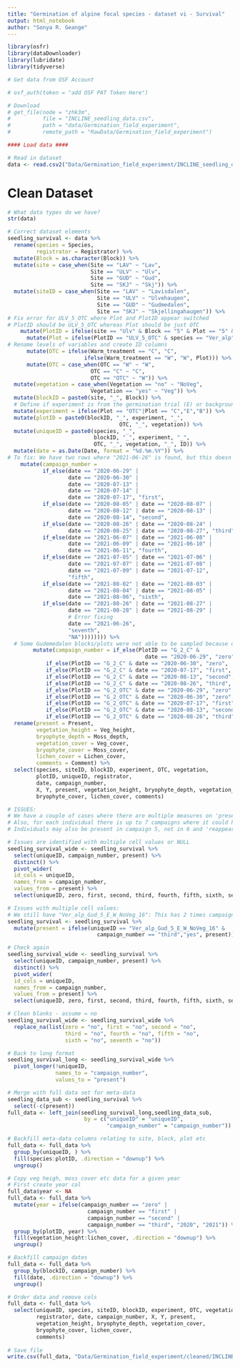 ```yaml
---
title: "Germination of alpine focal species - dataset vi - Survival"
output: html_notebook
author: "Sonya R. Geange"
---
```



```r
library(osfr)
library(dataDownloader)
library(lubridate)
library(tidyverse)

# Get data from OSF Account

# osf_auth(token = "add OSF PAT Token Here") 

# Download 
# get_file(node = "zhk3m",
#          file = "INCLINE_seedling_data.csv",
#          path = "data/Germination_field_experiment",
#          remote_path = "RawData/Germination_field_experiment")

#### Load data ####

# Read in dataset
data <- read.csv2("Data/Germination_field_experiment/INCLINE_seedling_data.csv", header = TRUE)

```



# Clean Dataset

```r

# What data types do we have?
str(data)

# Correct dataset elements
seedling_survival <- data %>%
  rename(species = Species,
         registrator = Registrator) %>% 
  mutate(Block = as.character(Block)) %>% 
  mutate(site = case_when(Site == "LAV" ~ "Lav",
                          Site == "ULV" ~ "Ulv",
                          Site == "GUD" ~ "Gud",
                          Site == "SKJ" ~ "Skj")) %>%
  mutate(siteID = case_when(Site == "LAV" ~ "Lavisdalen",
                            Site == "ULV" ~ "Ulvehaugen",
                            Site == "GUD" ~ "Gudmedalen",
                            Site == "SKJ" ~ "Skjellingahaugen")) %>%
# Fix error for ULV_5_OTC where Plot and PlotID appear switched
# PlotID should be ULV_5_OTC whereas Plot should be just OTC
    mutate(PlotID = ifelse(site == "Ulv" & Block == "5" & Plot == "5" & PlotID == "OTC" & species == "Ver_alp","ULV_5_OTC", PlotID)) %>% 
      mutate(Plot = ifelse(PlotID == "ULV_5_OTC" & species == "Ver_alp", "OTC", Plot)) %>% 
# Rename levels of variables and create ID columns
      mutate(OTC = ifelse(Warm_treatment == "C", "C",
                        ifelse(Warm_treatment == "W", "W", Plot))) %>% 
      mutate(OTC = case_when(OTC == "W" ~ "W",
                          OTC == "C" ~ "C",
                          OTC == "OTC" ~ "W")) %>%
  mutate(vegetation = case_when(Vegetation == "no" ~ "NoVeg",
                          Vegetation == "yes" ~ "Veg")) %>%
  mutate(blockID = paste0(site, "_", Block)) %>% 
  # Define if experiment is from the germination trial (E) or background demography monitoring (B)
  mutate(experiment = ifelse(Plot == "OTC"|Plot == "C","E","B")) %>% 
  mutate(plotID = paste0(blockID, "_", experiment, "_",
                                   OTC, "_", vegetation)) %>%
  mutate(uniqueID = paste0(species, "_",
                           blockID, "_", experiment, "_",
                           OTC, "_", vegetation, "_", ID)) %>%
  mutate(date = as.Date(Date, format = "%d.%m.%Y")) %>%
# To fix: We have two rows where "2021-06-26" is found, but this doesn't correspond to any field trips planned that season. We assume it's a mistake and should be "2021-08-06" and therefore campaign 7.
    mutate(campaign_number = 
           if_else(date == "2020-06-29" | 
                   date == "2020-06-30" | 
                   date == "2020-07-13" | 
                   date == "2020-07-14" |
                   date == "2020-07-17", "first",
           if_else(date == "2020-08-05" | date == "2020-08-07" |
                   date == "2020-08-12" | date == "2020-08-13" |
                   date == "2020-08-14", "second",
           if_else(date == "2020-08-26" | date == "2020-08-24" |
                   date == "2020-08-25" | date == "2020-08-27", "third",
           if_else(date == "2021-06-07" | date == "2021-06-08" |
                   date == "2021-06-09" | date == "2021-06-10" |
                   date == "2021-06-11", "fourth", 
           if_else(date == "2021-07-05" | date == "2021-07-06" |
                   date == "2021-07-07" | date == "2021-07-08" |
                   date == "2021-07-09" | date == "2021-07-12",
                   "fifth",
           if_else(date == "2021-08-02" | date == "2021-08-03" |
                   date == "2021-08-04" | date == "2021-08-05" | 
                   date == "2021-08-06", "sixth",
           if_else(date == "2021-08-26" | date == "2021-08-27" |
                   date == "2021-08-28" | date == "2021-08-29" |
                   # Error fixing
                   date == "2021-06-26",
                   "seventh",
                   "NA")))))))) %>% 
  # Some Gudemedalen blocks/plots were not able to be sampled because of snow, so a trip zero is logged in June, with first trip then in July instead. 
        mutate(campaign_number = if_else(PlotID == "G_2_C" & 
                                           date == "2020-06-29", "zero",
            if_else(PlotID == "G_2_C" & date == "2020-06-30", "zero",
            if_else(PlotID == "G_2_C" & date == "2020-07-17", "first",
            if_else(PlotID == "G_2_C" & date == "2020-08-13", "second",
            if_else(PlotID == "G_2_C" & date == "2020-08-26", "third",
            if_else(PlotID == "G_2_OTC" & date == "2020-06-29", "zero",
            if_else(PlotID == "G_2_OTC" & date == "2020-06-30", "zero",
            if_else(PlotID == "G_2_OTC" & date == "2020-07-17", "first",
            if_else(PlotID == "G_2_OTC" & date == "2020-08-13", "second",
            if_else(PlotID == "G_2_OTC" & date == "2020-08-26", "third", campaign_number))))))))))) %>% 
  rename(present = Present,
         vegetation_height = Veg_height,
         bryophyte_depth = Moss_depth,
         vegetation_cover = Veg_cover,
         bryophyte_cover = Moss_cover,
         lichen_cover = Lichen_cover,
         comments = Comment) %>% 
  select(species, siteID, blockID, experiment, OTC, vegetation,
         plotID, uniqueID, registrator,
         date, campaign_number, 
         X, Y, present, vegetation_height, bryophyte_depth, vegetation_cover,
         bryophyte_cover, lichen_cover, comments)

# ISSUES: 
# We have a couple of cases where there are multiple measures on 'present' for an individual for a given campaign.
# Also, for each individual there is up to 7 campaigns where it could have been present, yet we do not have seven campaigns per individual.
# Individuals may also be present in campaign 5, not in 6 and 'reappear' in 8.

# Issues are identified with multiple cell values or NULL
seedling_survival_wide <- seedling_survival %>% 
  select(uniqueID, campaign_number, present) %>%
  distinct() %>% 
  pivot_wider(
  id_cols = uniqueID,
  names_from = campaign_number,
  values_from = present) %>% 
  select(uniqueID, zero, first, second, third, fourth, fifth, sixth, seventh)

# Issues with multiple cell values:
# We still have "Ver_alp_Gud_5_E_W_NoVeg_16": This has 2 times campaign 3 records, one yes one no, same date and registrar (you)- It is considered present only in  campaign 2, in one of the two records for campaign 3 and also in campaign 4. Looking at raw data should be 'yes' campaign three. 
seedling_survival <- seedling_survival %>% 
  mutate(present = ifelse(uniqueID == "Ver_alp_Gud_5_E_W_NoVeg_16" & 
                            campaign_number == "third","yes", present))

# Check again
seedling_survival_wide <- seedling_survival %>% 
  select(uniqueID, campaign_number, present) %>%
  distinct() %>% 
  pivot_wider(
  id_cols = uniqueID,
  names_from = campaign_number,
  values_from = present) %>% 
  select(uniqueID, zero, first, second, third, fourth, fifth, sixth, seventh)

# Clean blanks - assume = no
seedling_survival_wide <- seedling_survival_wide %>% 
  replace_na(list(zero = "no", first = "no", second = "no",
                  third = "no", fourth = "no", fifth = "no",
                  sixth = "no", seventh = "no"))

# Back to long format
seedling_survival_long <- seedling_survival_wide %>% 
  pivot_longer(!uniqueID,
               names_to = "campaign_number",
               values_to = "present")

# Merge with full data set for meta-data
seedling_data_sub <- seedling_survival %>%
  select(-c(present))
full_data <- left_join(seedling_survival_long,seedling_data_sub,
                        by = c("uniqueID" = "uniqueID",
                               "campaign_number" = "campaign_number"))

# Backfill meta-data columns relating to site, block, plot etc
full_data <- full_data %>% 
  group_by(uniqueID, ) %>% 
  fill(species:plotID, .direction = "downup") %>% 
  ungroup()

# Copy veg heigh, moss cover etc data for a given year
# First create year col
full_data$year <- NA
full_data <- full_data %>% 
  mutate(year = ifelse(campaign_number == "zero" |
                         campaign_number == "first" |
                         campaign_number == "second" |
                         campaign_number == "third", "2020", "2021")) %>% 
  group_by(plotID, year) %>% 
  fill(vegetation_height:lichen_cover, .direction = "downup") %>% 
  ungroup()

# Backfill campaign dates
full_data <- full_data %>% 
  group_by(blockID, campaign_number) %>% 
  fill(date, .direction = "downup") %>% 
  ungroup()

# Order data and remove cols
full_data <- full_data %>% 
  select(uniqueID, species, siteID, blockID, experiment, OTC, vegetation, plotID,
         registrator, date, campaign_number, X, Y, present,
         vegetation_height, bryophyte_depth, vegetation_cover,
         bryophyte_cover, lichen_cover,
         comments)
  
# Save file
write.csv(full_data, "Data/Germination_field_experiment/cleaned/INCLINE_seedling_data.csv", row.names = FALSE)

```

